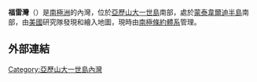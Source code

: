 {{coord|72|37|S|70|48|W|source:GNIS|display=title}}

'''福雷灣'''（{{lang-en|Fauré Inlet}}）是[[南極洲|南極洲]]的內灣，位於[[亞歷山大一世島|亞歷山大一世島]]南部，處於[[蒙泰韋爾迪半島|蒙泰韋爾迪半島]]南部，由[[美國|美國]]研究隊發現和繪入地圖，現時由[[南極條約體系|南極條約體系]]管理。

==外部連結==
{{cite gnis | type = antarid | id = 4795| name = Fauré Inlet | accessdate = 2012-03-16}}

{{DEFAULTSORT:Fauré Inlet}}
[[Category:亞歷山大一世島內灣|Category:亞歷山大一世島內灣]]


{{AlexanderIsland-geo-stub}}